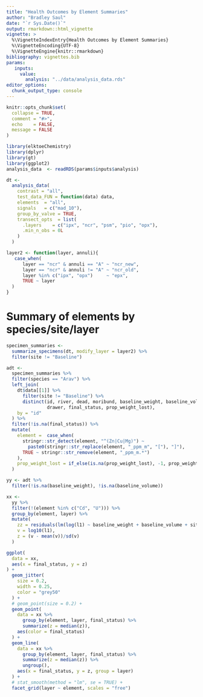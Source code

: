 ```yaml
---
title: "Health Outcomes by Element Summaries"
author: "Bradley Saul"
date: "`r Sys.Date()`"
output: rmarkdown::html_vignette
vignette: >
  %\VignetteIndexEntry{Health Outcomes by Element Summaries}
  %\VignetteEncoding{UTF-8}
  %\VignetteEngine{knitr::rmarkdown}
bibliography: vignettes.bib
params: 
   inputs: 
     value: 
       analysis: "../data/analysis_data.rds"
editor_options: 
  chunk_output_type: console
---
```


```r
knitr::opts_chunk$set(
  collapse = TRUE,
  comment = "#>",
  echo    = FALSE,
  message = FALSE
)
```


```r
library(elktoeChemistry)
library(dplyr)
library(gt)
library(ggplot2)
analysis_data  <- readRDS(params$inputs$analysis)
```

```r
dt <-
  analysis_data(
    contrast = "all",
    test_data_FUN = function(data) data,
    elements  = "all", 
    signals   = c("mad_10"),
    group_by_valve = TRUE,
    transect_opts  = list(
      .layers    = c("ipx", "ncr", "psm", "pio", "opx"),
      .min_n_obs = 0L
    )
  )
```

```r
layer2 <- function(layer, annuli){
   case_when(
      layer == "ncr" & annuli == "A" ~ "ncr_new",
      layer == "ncr" & annuli != "A" ~ "ncr_old",
      layer %in% c("ipx", "opx")     ~ "epx",
      TRUE ~ layer
  )
}

```

# Summary of elements by species/site/layer

```r
specimen_summaries <- 
  summarize_specimens(dt, modify_layer = layer2) %>%
  filter(site != "Baseline") 

adt <- 
  specimen_summaries %>%
  filter(species == "Arav") %>%
  left_join(
    dt$data[[1]] %>%
      filter(site != "Baseline") %>%
      distinct(id, river, dead, moribund, baseline_weight, baseline_volume, 
               drawer, final_status, prop_weight_lost),
    by = "id"
  ) %>%
  filter(!is.na(final_status)) %>%
  mutate(
    element =  case_when(
      stringr::str_detect(element, "^(Zn|Cu|Mg)") ~
        paste0(stringr::str_replace(element, "_ppm_m", "["), "]"),
      TRUE ~ stringr::str_remove(element, "_ppm_m.*")
    ),
    prop_weight_lost = if_else(is.na(prop_weight_lost), -1, prop_weight_lost)
  )
```


```r
yy <- adt %>% 
  filter(!is.na(baseline_weight), !is.na(baseline_volume)) 

xx <- 
  yy %>%
  filter(!(element %in% c("Cd", "U"))) %>%
  group_by(element, layer) %>%
  mutate(
    zz = residuals(lm(log(l1) ~ baseline_weight + baseline_volume + site)),
    v = log10(l1),
    z = (v - mean(v))/sd(v)
  )

ggplot(
  data = xx,
  aes(x = final_status, y = z)
) + 
  geom_jitter(
    size = 0.2,
    width = 0.25,
    color = "grey50"
  ) + 
  # geom_point(size = 0.2) +
  geom_point(
    data = xx %>%
      group_by(element, layer, final_status) %>%
      summarize(z = median(z)),
    aes(color = final_status)
  ) +
  geom_line(
    data = xx %>%
      group_by(element, layer, final_status) %>%
      summarize(z = median(z)) %>%
      ungroup(),
    aes(x = final_status, y = z, group = layer)
  ) +
  # stat_smooth(method = "lm", se = TRUE) +
  facet_grid(layer ~ element, scales = "free")

```